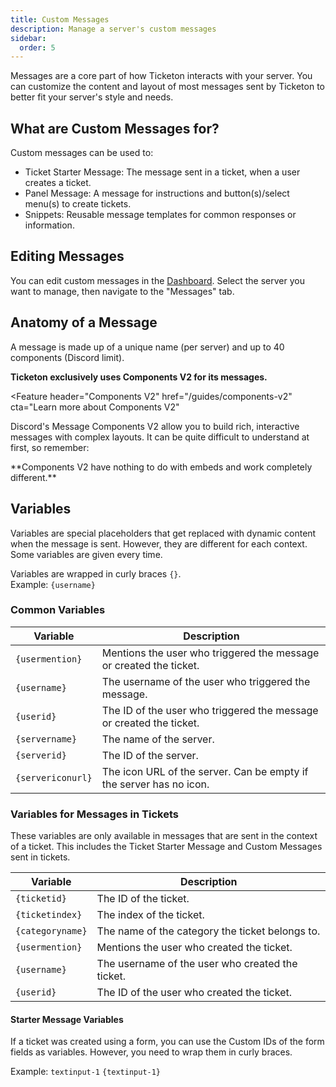 ```yaml
---
title: Custom Messages
description: Manage a server's custom messages
sidebar:
  order: 5
---
```



Messages are a core part of how Ticketon interacts with your server. You can customize the content and layout of most
messages sent by Ticketon to better fit your server's style and needs.

## What are Custom Messages for?

Custom messages can be used to:

- Ticket Starter Message: The message sent in a ticket, when a user creates a ticket.
- Panel Message: A message for instructions and button(s)/select menu(s) to create tickets.
- Snippets: Reusable message templates for common responses or information.

## Editing Messages

You can edit custom messages in the [Dashboard](https://ticketon.app/dash/?next=/messages).
Select the server you want to manage, then navigate to the "Messages" tab.

## Anatomy of a Message

A message is made up of a unique name (per server) and up to 40 components (Discord limit).

**Ticketon exclusively uses Components V2 for its messages.**

<Feature
  header="Components V2"
  href="/guides/components-v2"
  cta="Learn more about Components V2"
>
  Discord's Message Components V2 allow you to build rich, interactive messages
  with complex layouts. It can be quite difficult to understand at first, so
  remember:
</Feature>

<Aside type="caution" icon="warning">
  **Components V2 have nothing to do with embeds and work completely
  different.**
</Aside>

## Variables

Variables are special placeholders that get replaced with dynamic content when the message is sent. However, they are different for each context.  
Some variables are given every time.

Variables are wrapped in curly braces `{}`.  
Example: `{username}`

### Common Variables

| Variable          | Description                                                         |
| ----------------- | ------------------------------------------------------------------- |
| `{usermention}`   | Mentions the user who triggered the message or created the ticket.  |
| `{username}`      | The username of the user who triggered the message.                 |
| `{userid}`        | The ID of the user who triggered the message or created the ticket. |
| `{servername}`    | The name of the server.                                             |
| `{serverid}`      | The ID of the server.                                               |
| `{servericonurl}` | The icon URL of the server. Can be empty if the server has no icon. |

### Variables for Messages in Tickets

These variables are only available in messages that are sent in the context of a ticket. This includes the Ticket Starter Message and Custom Messages sent in tickets.

| Variable         | Description                                      |
| ---------------- | ------------------------------------------------ |
| `{ticketid}`     | The ID of the ticket.                            |
| `{ticketindex}`  | The index of the ticket.                         |
| `{categoryname}` | The name of the category the ticket belongs to.  |
| `{usermention}`  | Mentions the user who created the ticket.        |
| `{username}`     | The username of the user who created the ticket. |
| `{userid}`       | The ID of the user who created the ticket.       |

#### Starter Message Variables

If a ticket was created using a form, you can use the Custom IDs of the form fields as variables. However, you need to wrap them in curly braces.

Example: `textinput-1` <ArrowInline /> `{textinput-1}`
